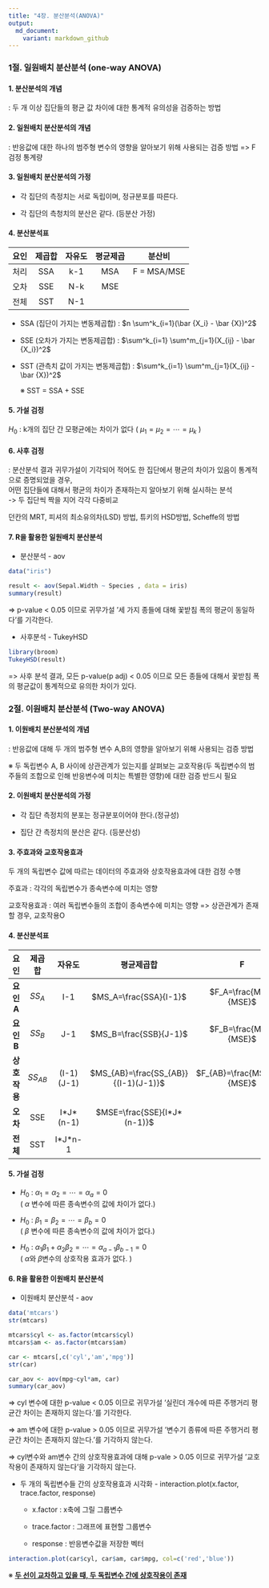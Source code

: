 ```yaml
---
title: "4장. 분산분석(ANOVA)"
output:
  md_document:
    variant: markdown_github
---
```


### 1절. 일원배치 분산분석 (one-way ANOVA)

#### 1. 분산분석의 개념

: 두 개 이상 집단들의 평균 값 차이에 대한 통계적 유의성을 검증하는 방법

#### 2. 일원배치 분산분석의 개념

: 반응값에 대한 하나의 범주형 변수의 영향을 알아보기 위해 사용되는 검증 방법 =\> F 검정 통계량

#### 3. 일원배치 분산분석의 가정

-   각 집단의 측정치는 서로 독립이며, 정규분포를 따른다.

-   각 집단의 측청치의 분산은 같다. (등분산 가정)

#### 4. 분산분석표

| 요인 | 제곱합 | 자유도 | 평균제곱 |   분산비    |
|:----:|:------:|:------:|:--------:|:-----------:|
| 처리 |  SSA   |  k-1   |   MSA    | F = MSA/MSE |
| 오차 |  SSE   |  N-k   |   MSE    |             |
| 전체 |  SST   |  N-1   |          |             |

-   SSA (집단이 가지는 변동제곱합) : $n \sum^k_{i=1}(\bar {X_i} - \bar {X})^2$

-   SSE (오차가 가지는 변동제곱합) : $\sum^k_{i=1} \sum^m_{j=1}(X_{ij} - \bar {X_i})^2$

-   SST (관측치 값이 가지는 변동제곱합) : $\sum^k_{i=1} \sum^m_{j=1}(X_{ij} - \bar {X})^2$

    ※ SST = SSA + SSE

#### 5. 가설 검정

$H_0$ : k개의 집단 간 모평균에는 차이가 없다 ( $\mu_1 = \mu_2 = \cdots = \mu_k$ )

#### 6. 사후 검정

: 분산분석 결과 귀무가설이 기각되어 적어도 한 집단에서 평균의 차이가 있음이 통계적으로 증명되었을 경우,\
어떤 집단들에 대해서 평균의 차이가 존재하는지 알아보기 위해 실시하는 분석\
-\> 두 집단씩 짝을 지어 각각 다중비교

던칸의 MRT, 피셔의 최소유의차(LSD) 방법, 튜키의 HSD방법, Scheffe의 방법

#### 7. R을 활용한 일원배치 분산분석

-   분산분석 - aov

```r
data("iris")

result <- aov(Sepal.Width ~ Species , data = iris)
summary(result)
```

=\> p-value \< 0.05 이므로 귀무가설 '세 가지 종들에 대해 꽃받침 폭의 평균이 동일하다'를 기각한다.

-   사후분석 - TukeyHSD

```r
library(broom)
TukeyHSD(result)
```

=\> 사후 분석 결과, 모든 p-value(p adj) \< 0.05 이므로 모든 종들에 대해서 꽃받침 폭의 평균값이 통계적으로 유의한 차이가 있다.

### 2절. 이원배치 분산분석 (Two-way ANOVA)

#### 1. 이원배치 분산분석의 개념

: 반응값에 대해 두 개의 범주형 변수 A,B의 영향을 알아보기 위해 사용되는 검증 방법

※ 두 독립변수 A, B 사이에 상관관계가 있는지를 살펴보는 교호작용(두 독립변수의 범주들의 조합으로 인해 반응변수에 미치는 특별한 영향)에 대한 검증 반드시 필요

#### 2. 이원배치 분산분석의 가정

-   각 집단 측정치의 분포는 정규분포이어야 한다.(정규성)

-   집단 간 측정치의 분산은 같다. (등분산성)

#### 3. 주효과와 교호작용효과

두 개의 독립변수 값에 따르는 데이터의 주효과와 상호작용효과에 대한 검정 수행

주효과 : 각각의 독립변수가 종속변수에 미치는 영향

교호작용효과 : 여러 독립변수들의 조합이 종속변수에 미치는 영향 =\> 상관관계가 존재할 경우, 교호작용O

#### 4. 분산분석표

|   **요인**    | **제곱합** | **자유도**  |            **평균제곱합**            |            **F**             |
|:------------:|:------------:|:-------------:|:---------------:|:------------:|
|  **요인 A**   |   $SS_A$   |     I-1     |        $MS_A=\frac{SSA}{I-1}$        |    $F_A=\frac{MSA}{MSE}$     |
|  **요인 B**   |   $SS_B$   |     J-1     |        $MS_B=\frac{SSB}{J-1}$        |    $F_B=\frac{MSB}{MSE}$     |
| **상호 작용** | $SS_{AB}$  | (I-1)(J-1)  | $MS_{AB}=\frac{SS_{AB}}{(I-1)(J-1)}$ | $F_{AB}=\frac{MS_{AB}}{MSE}$ |
|   **오차**    |    SSE     | I\*J\*(n-1) |     $MSE=\frac{SSE}{I*J*(n-1)}$      |                              |
|   **전체**    |    SST     |  I\*J\*n-1  |                                      |                              |

#### 5. 가설 검정

-   $H_0$ : $\alpha_1 = \alpha_2 = \cdots = \alpha_a = 0$\
    ( $\alpha$ 변수에 따른 종속변수의 값에 차이가 없다.)

-   $H_0$ : $\beta_1 = \beta_2 = \cdots = \beta_b = 0$\
    ( $\beta$ 변수에 따른 종속변수의 값에 차이가 없다.)

-   $H_0$ : $\alpha_1 \beta_1 + \alpha_2 \beta_2 = \cdots = \alpha_{a-1}\beta_{b-1} = 0$ \
    ( $\alpha$와 $\beta$변수의 상호작용 효과가 없다. )

#### 6. R을 활용한 이원배치 분산분석

-   이원배치 분산분석 - aov

```r
data('mtcars')
str(mtcars)

mtcars$cyl <- as.factor(mtcars$cyl)
mtcars$am <- as.factor(mtcars$am)

car <- mtcars[,c('cyl','am','mpg')]
str(car)

car_aov <- aov(mpg~cyl*am, car)
summary(car_aov)
```

=\> cyl 변수에 대한 p-value \< 0.05 이므로 귀무가설 '실린더 개수에 따른 주행거리 평균간 차이는 존재하지 않는다.'를 기각한다.

=\> am 변수에 대한 p-value \> 0.05 이므로 귀무가설 '변수기 종류에 따른 주행거리 평균간 차이는 존재하지 않는다.'를 기각하지 않는다.

=\> cyl변수와 am변수 간의 상호작용효과에 대해 p-vale \> 0.05 이므로 귀무가설 '교호작용이 존재하지 않는다'을 기각하지 않는다.

-   두 개의 독립변수들 간의 상호작용효과 시각화 - interaction.plot(x.factor, trace.factor, response)

    -   x.factor : x축에 그릴 그룹변수

    -   trace.factor : 그래프에 표현할 그룹변수

    -   response : 반응변수값을 저장한 벡터

```r
interaction.plot(car$cyl, car$am, car$mpg, col=c('red','blue'))
```

※ [**두 선이 교차하고 있을 때, 두 독립변수 간에 상호작용이 존재**]{.underline}
